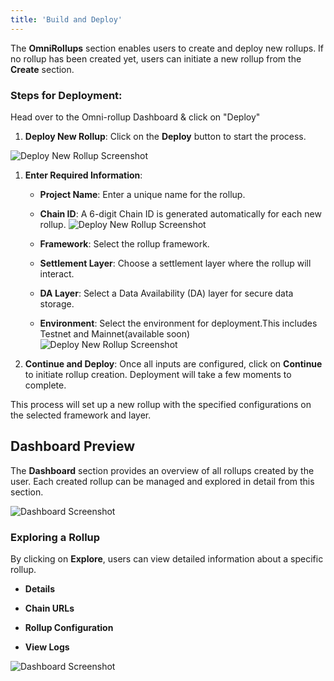 ```yaml
---
title: 'Build and Deploy'
---
```


The **OmniRollups** section enables users to create and deploy new rollups. If no rollup has been created yet, users can initiate a new rollup from the **Create** section.

### Steps for Deployment:

Head over to the Omni-rollup Dashboard & click on "Deploy"

1. **Deploy New Rollup**: Click on the **Deploy** button to start the process.

![Deploy New Rollup Screenshot](../images/omnirollups/deploy-rollup.png)

1. **Enter Required Information**:

   * **Project Name**: Enter a unique name for the rollup.

   * **Chain ID**: A 6-digit Chain ID is generated automatically for each new rollup.
     ![Deploy New Rollup Screenshot](../images/omnirollups/rollup-name.png)

   * **Framework**: Select the rollup framework.

   * **Settlement Layer**: Choose a settlement layer where the rollup will interact.

   * **DA Layer**: Select a Data Availability (DA) layer for secure data storage.

   * **Environment**: Select the environment for deployment.This includes Testnet and Mainnet(available soon)
     ![Deploy New Rollup Screenshot](../images/omnirollups/chains-input.png)

2. **Continue and Deploy**: Once all inputs are configured, click on **Continue** to initiate rollup creation. Deployment will take a few moments to complete.

This process will set up a new rollup with the specified configurations on the selected framework and layer.

## Dashboard Preview

The **Dashboard** section provides an overview of all rollups created by the user. Each created rollup can be managed and explored in detail from this section.

![Dashboard Screenshot](../images/omnirollups/dashboard.png)

### Exploring a Rollup

By clicking on **Explore**, users can view detailed information about a specific rollup.

* **Details**

* **Chain URLs**

* **Rollup Configuration**

* **View Logs**

![Dashboard Screenshot](../images/omnirollups/explore-rollup.png)